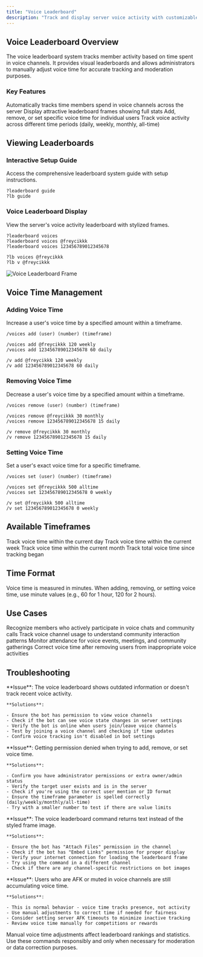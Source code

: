 ```yaml
---
title: "Voice Leaderboard"
description: "Track and display server voice activity with customizable leaderboards and manual voice time management for members."
---
```


## Voice Leaderboard Overview

The voice leaderboard system tracks member activity based on time spent in voice channels. It provides visual leaderboards and allows administrators to manually adjust voice time for accurate tracking and moderation purposes.

### Key Features

<Steps>
  <Step title="Voice Time Tracking">
    Automatically tracks time members spend in voice channels across the server
  </Step>
  <Step title="Visual Leaderboards">
    Display attractive leaderboard frames showing full stats
  </Step>
  <Step title="Manual Management">
    Add, remove, or set specific voice time for individual users
  </Step>
  <Step title="Timeframe Options">
    Track voice activity across different time periods (daily, weekly, monthly, all-time)
  </Step>
</Steps>

## Viewing Leaderboards

### Interactive Setup Guide

Access the comprehensive leaderboard system guide with setup instructions.

```Unspecified Example
?leaderboard guide
?lb guide
```

### Voice Leaderboard Display

View the server's voice activity leaderboard with stylized frames.

<CodeGroup>

```Unspecified Example
?leaderboard voices
?leaderboard voices @freycikkk
?leaderboard voices 123456789012345678
```


```Unspecified Aliases
?lb voices @freycikkk
?lb v @freycikkk
```

</CodeGroup>

<Frame>
  <img
    src="/images/voice-lb.png"
    style={{ width:"100%" }}
    className="mx-auto"
    alt="Voice Leaderboard Frame"
    title="Voice Leaderboard Display"
  />
</Frame>

## Voice Time Management

### Adding Voice Time

Increase a user's voice time by a specified amount within a timeframe.

<CodeGroup>

```Unspecified Example
/voices add (user) (number) (timeframe)
```


```Unspecified Syntax
/voices add @freycikkk 120 weekly
/voices add 123456789012345678 60 daily
```


```Aliases
/v add @freycikkk 120 weekly
/v add 123456789012345678 60 daily
```

</CodeGroup>

### Removing Voice Time

Decrease a user's voice time by a specified amount within a timeframe.

<CodeGroup>

```Unspecified Example
/voices remove (user) (number) (timeframe)
```


```Unspecified Syntax
/voices remove @freycikkk 30 monthly
/voices remove 123456789012345678 15 daily
```


```Aliases
/v remove @freycikkk 30 monthly
/v remove 123456789012345678 15 daily
```

</CodeGroup>

### Setting Voice Time

Set a user's exact voice time for a specific timeframe.

<CodeGroup>

```Unspecified Example
/voices set (user) (number) (timeframe)
```


```Unspecified Syntax
/voices set @freycikkk 500 alltime
/voices set 123456789012345678 0 weekly
```


```Aliases
/v set @freycikkk 500 alltime
/v set 123456789012345678 0 weekly
```

</CodeGroup>

## Available Timeframes

<CardGroup cols={2}>
  <Card title="Daily">
    Track voice time within the current day
  </Card>
  <Card title="Weekly">
    Track voice time within the current week
  </Card>
  <Card title="Monthly">
    Track voice time within the current month
  </Card>
  <Card title="All-time">
    Track total voice time since tracking began
  </Card>
</CardGroup>

## Time Format

<Note>
  Voice time is measured in minutes. When adding, removing, or setting voice time, use minute values (e.g., 60 for 1 hour, 120 for 2 hours).
</Note>

## Use Cases

<CardGroup cols={2}>
  <Card title="Voice Activity Rewards">
    Recognize members who actively participate in voice chats and community calls
  </Card>
  <Card title="Community Engagement">
    Track voice channel usage to understand community interaction patterns
  </Card>
  <Card title="Event Participation">
    Monitor attendance for voice events, meetings, and community gatherings
  </Card>
  <Card title="Moderation Adjustments">
    Correct voice time after removing users from inappropriate voice activities
  </Card>
</CardGroup>

## Troubleshooting

<AccordionGroup>
  <Accordion title="Voice time not tracking - Leaderboard not updating">
    **Issue**: The voice leaderboard shows outdated information or doesn't track recent voice activity.

    **Solutions**:

    - Ensure the bot has permission to view voice channels
    - Check if the bot can see voice state changes in server settings
    - Verify the bot is online when users join/leave voice channels
    - Test by joining a voice channel and checking if time updates
    - Confirm voice tracking isn't disabled in bot settings
  </Accordion>
  <Accordion title="Cannot modify voice time - Permission errors">
    **Issue**: Getting permission denied when trying to add, remove, or set voice time.

    **Solutions**:

    - Confirm you have administrator permissions or extra owner/admin status
    - Verify the target user exists and is in the server
    - Check if you're using the correct user mention or ID format
    - Ensure the timeframe parameter is spelled correctly (daily/weekly/monthly/all-time)
    - Try with a smaller number to test if there are value limits
  </Accordion>
  <Accordion title="Leaderboard frame not displaying - Visual issues">
    **Issue**: The voice leaderboard command returns text instead of the styled frame image.

    **Solutions**:

    - Ensure the bot has "Attach Files" permission in the channel
    - Check if the bot has "Embed Links" permission for proper display
    - Verify your internet connection for loading the leaderboard frame
    - Try using the command in a different channel
    - Check if there are any channel-specific restrictions on bot images
  </Accordion>
  <Accordion title="AFK voice time counting - Inactive users getting time">
    **Issue**: Users who are AFK or muted in voice channels are still accumulating voice time.

    **Solutions**:

    - This is normal behavior - voice time tracks presence, not activity
    - Use manual adjustments to correct time if needed for fairness
    - Consider setting server AFK timeouts to minimize inactive tracking
    - Review voice time manually for competitions or rewards
  </Accordion>
</AccordionGroup>

<Warning>
  Manual voice time adjustments affect leaderboard rankings and statistics. Use these commands responsibly and only when necessary for moderation or data correction purposes.
</Warning>